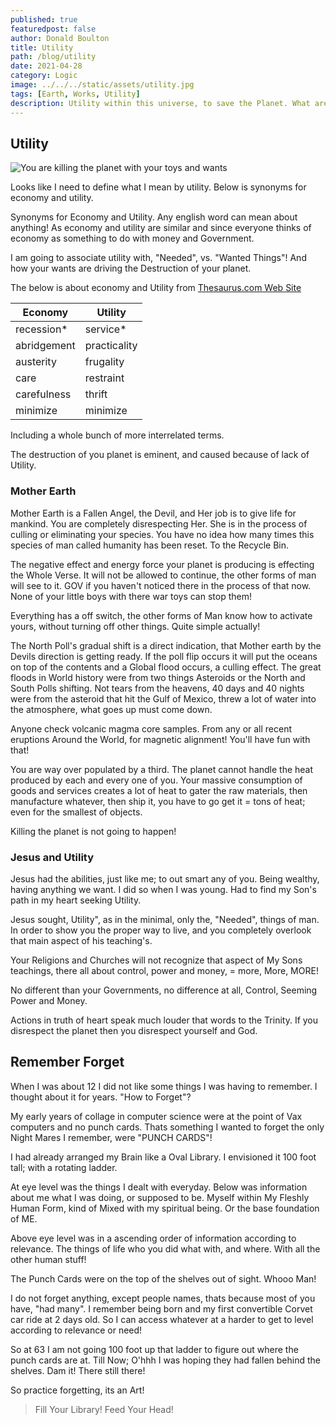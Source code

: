 ```yaml
---
published: true
featuredpost: false
author: Donald Boulton
title: Utility
path: /blog/utility
date: 2021-04-28
category: Logic
image: ../../../static/assets/utility.jpg
tags: [Earth, Works, Utility]
description: Utility within this universe, to save the Planet. What are the difference between need and want! Want is driving the destruction of Earth.
---
```


## Utility

![You are killing the planet with your toys and wants](../../../static/assets/utility.jpg)

Looks like I need to define what I mean by utility. Below is synonyms for economy and utility.

Synonyms for Economy and Utility. Any english word can mean about anything! As economy and utility are similar and since everyone thinks of economy as something to do with money and Government.

I am going to associate utility with, "Needed", vs. "Wanted Things"! And how your wants are driving the Destruction of your planet.

The below is about economy and Utility from [Thesaurus.com Web Site](https://www.thesaurus.com/browse/economy)

| **Economy** | **Utility**  |
| ----------- | ------------ |
| recession\* | service\*    |
| abridgement | practicality |
| austerity   | frugality    |
| care        | restraint    |
| carefulness | thrift       |
| minimize    | minimize     |

Including a whole bunch of more interrelated terms.

The destruction of you planet is eminent, and caused because of lack of Utility.

### Mother Earth

Mother Earth is a Fallen Angel, the Devil, and Her job is to give life for mankind. You are completely disrespecting Her. She is in the process of culling or eliminating your species. You have no idea how many times this species of man called humanity has been reset. To the Recycle Bin.

The negative effect and energy force your planet is producing is effecting the Whole Verse. It will not be allowed to continue, the other forms of man will see to it. GOV if you haven't noticed there in the process of that now. None of your little boys with there war toys can stop them!

Everything has a off switch, the other forms of Man know how to activate yours, without turning off other things. Quite simple actually!

The North Poll's gradual shift is a direct indication, that Mother earth by the Devils direction is getting ready. If the poll flip occurs it will put the oceans on top of the contents and a Global flood occurs, a culling effect. The great floods in World history were from two things Asteroids or the North and South Polls shifting. Not tears from the heavens, 40 days and 40 nights were from the asteroid that hit the Gulf of Mexico, threw a lot of water into the atmosphere, what goes up must come down.

Anyone check volcanic magma core samples. From any or all recent eruptions Around the World, for magnetic alignment! You'll have fun with that!

You are way over populated by a third. The planet cannot handle the heat produced by each and every one of you. Your massive consumption of goods and services creates a lot of heat to gater the raw materials, then manufacture whatever, then ship it, you have to go get it = tons of heat; even for the smallest of objects.

Killing the planet is not going to happen!

### Jesus and Utility

Jesus had the abilities, just like me; to out smart any of you. Being wealthy, having anything we want. I did so when I was young. Had to find my Son's path in my heart seeking Utility.

Jesus sought, Utility", as in the minimal, only the, "Needed", things of man. In order to show you the proper way to live, and you completely overlook that main aspect of his teaching's.

Your Religions and Churches will not recognize that aspect of My Sons teachings, there all about control, power and money, = more, More, MORE!

No different than your Governments, no difference at all, Control, Seeming Power and Money.

Actions in truth of heart speak much louder that words to the Trinity. If you disrespect the planet then you disrespect yourself and God.

## Remember Forget

When I was about 12 I did not like some things I was having to remember. I thought about it for years. "How to Forget"?

My early years of collage in computer science were at the point of Vax computers and no punch cards. Thats something I wanted to forget the only Night Mares I remember, were "PUNCH CARDS"!

I had already arranged my Brain like a Oval Library. I envisioned it 100 foot tall; with a rotating ladder.

At eye level was the things I dealt with everyday. Below was information about me what I was doing, or supposed to be. Myself within My Fleshly Human Form, kind of Mixed with my spiritual being. Or the base foundation of ME.

Above eye level was in a ascending order of information according to relevance. The things of life who you did what with, and where. With all the other human stuff!

The Punch Cards were on the top of the shelves out of sight. Whooo Man!

I do not forget anything, except people names, thats because most of you have, "had many". I remember being born and my first convertible Corvet car ride at 2 days old. So I can access whatever at a harder to get to level according to relevance or need!

So at 63 I am not going 100 foot up that ladder to figure out where the punch cards are at. Till Now; O'hhh I was hoping they had fallen behind the shelves. Dam it! There still there!

So practice forgetting, its an Art!

> Fill Your Library! Feed Your Head!
